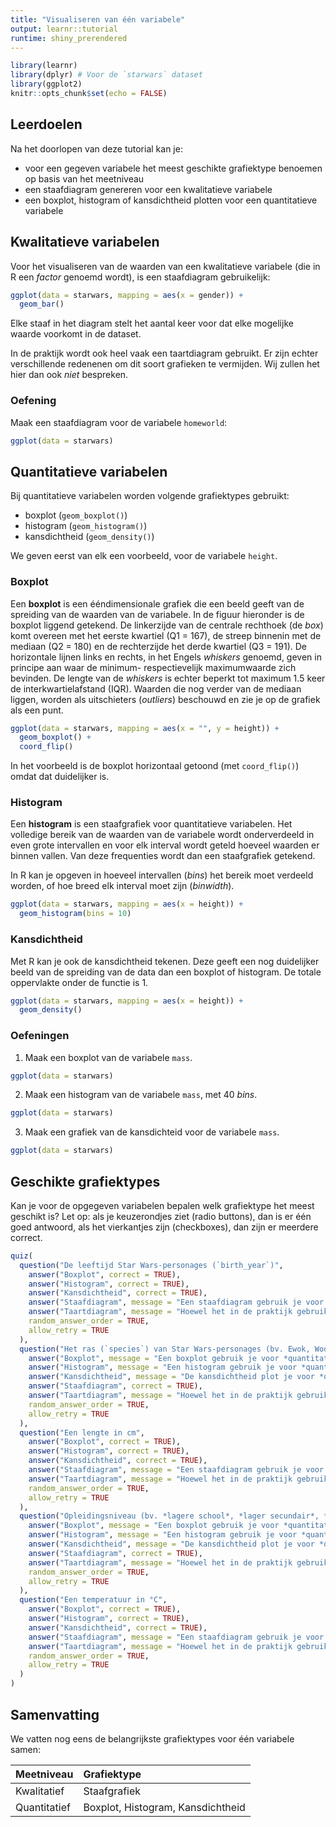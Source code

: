 ```yaml
---
title: "Visualiseren van één variabele"
output: learnr::tutorial
runtime: shiny_prerendered
---
```


```r
library(learnr)
library(dplyr) # Voor de `starwars` dataset
library(ggplot2)
knitr::opts_chunk$set(echo = FALSE)
```

## Leerdoelen

Na het doorlopen van deze tutorial kan je:

- voor een gegeven variabele het meest geschikte grafiektype benoemen op basis van het meetniveau
- een staafdiagram genereren voor een kwalitatieve variabele
- een boxplot, histogram of kansdichtheid plotten voor een quantitatieve variabele

## Kwalitatieve variabelen

Voor het visualiseren van de waarden van een kwalitatieve variabele (die in R een *factor* genoemd wordt), is een staafdiagram gebruikelijk:

```r
ggplot(data = starwars, mapping = aes(x = gender)) +
  geom_bar()
```

Elke staaf in het diagram stelt het aantal keer voor dat elke mogelijke waarde voorkomt in de dataset.

In de praktijk wordt ook heel vaak een taartdiagram gebruikt. Er zijn echter verschillende redenenen om dit soort grafieken te vermijden. Wij zullen het hier dan ook *niet* bespreken.

### Oefening

Maak een staafdiagram voor de variabele `homeworld`:

```r
ggplot(data = starwars)
```

## Quantitatieve variabelen

Bij quantitatieve variabelen worden volgende grafiektypes gebruikt:

- boxplot (`geom_boxplot()`)
- histogram (`geom_histogram()`)
- kansdichtheid (`geom_density()`)

We geven eerst van elk een voorbeeld, voor de variabele `height`.

### Boxplot

Een **boxplot** is een ééndimensionale grafiek die een beeld geeft van de spreiding van de waarden van de variabele. In de figuur hieronder is de boxplot liggend getekend. De linkerzijde van de centrale rechthoek (de *box*) komt overeen met het eerste kwartiel (Q1 = 167), de streep binnenin met de mediaan (Q2 = 180) en de rechterzijde het derde kwartiel (Q3 = 191). De horizontale lijnen links en rechts, in het Engels *whiskers* genoemd, geven in principe aan waar de minimum- respectievelijk maximumwaarde zich bevinden. De lengte van de *whiskers* is echter beperkt tot maximum 1.5 keer de interkwartielafstand (IQR). Waarden die nog verder van de mediaan liggen, worden als uitschieters (*outliers*) beschouwd en zie je op de grafiek als een punt.

```r
ggplot(data = starwars, mapping = aes(x = "", y = height)) +
  geom_boxplot() +
  coord_flip()
```

In het voorbeeld is de boxplot horizontaal getoond (met `coord_flip()`) omdat dat duidelijker is.

### Histogram

Een **histogram** is een staafgrafiek voor quantitatieve variabelen. Het volledige bereik van de waarden van de variabele wordt onderverdeeld in even grote intervallen en voor elk interval wordt geteld hoeveel waarden er binnen vallen. Van deze frequenties wordt dan een staafgrafiek getekend.

In R kan je opgeven in hoeveel intervallen (*bins*) het bereik moet verdeeld worden, of hoe breed elk interval moet zijn (*binwidth*).

```r
ggplot(data = starwars, mapping = aes(x = height)) +
  geom_histogram(bins = 10)
```

### Kansdichtheid

Met R kan je ook de kansdichtheid tekenen. Deze geeft een nog duidelijker beeld van de spreiding van de data dan een boxplot of histogram. De totale oppervlakte onder de functie is 1.

```r
ggplot(data = starwars, mapping = aes(x = height)) +
  geom_density()
```

### Oefeningen

1. Maak een boxplot van de variabele `mass`.

```r
ggplot(data = starwars)

```

2. Maak een histogram van de variabele `mass`, met 40 *bins*.

```r
ggplot(data = starwars)
```

3. Maak een grafiek van de kansdichteid voor de variabele `mass`.

```r
ggplot(data = starwars)
```

## Geschikte grafiektypes

Kan je voor de opgegeven variabelen bepalen welk grafiektype het meest geschikt is? Let op: als je keuzerondjes ziet (radio buttons), dan is er één goed antwoord, als het vierkantjes zijn (checkboxes), dan zijn er meerdere correct.

```r
quiz(
  question("De leeftijd Star Wars-personages (`birth_year`)",
    answer("Boxplot", correct = TRUE),
    answer("Histogram", correct = TRUE),
    answer("Kansdichtheid", correct = TRUE),
    answer("Staafdiagram", message = "Een staafdiagram gebruik je voor kwalitatieve variabelen!"),
    answer("Taartdiagram", message = "Hoewel het in de praktijk gebruikt wordt, vermijd je best het gebruik van een taartdiagram!"),
    random_answer_order = TRUE,
    allow_retry = TRUE
  ),
  question("Het ras (`species`) van Star Wars-personages (bv. Ewok, Wookiee, Droid, enz.)",
    answer("Boxplot", message = "Een boxplot gebruik je voor *quantitatieve* variabelen!"),
    answer("Histogram", message = "Een histogram gebruik je voor *quantitatieve* variabelen!"),
    answer("Kansdichtheid", message = "De kansdichtheid plot je voor *quantitatieve* variabelen!"),
    answer("Staafdiagram", correct = TRUE),
    answer("Taartdiagram", message = "Hoewel het in de praktijk gebruikt wordt, vermijd je best het gebruik van een taartdiagram!"),
    random_answer_order = TRUE,
    allow_retry = TRUE
  ),
  question("Een lengte in cm",
    answer("Boxplot", correct = TRUE),
    answer("Histogram", correct = TRUE),
    answer("Kansdichtheid", correct = TRUE),
    answer("Staafdiagram", message = "Een staafdiagram gebruik je voor kwalitatieve variabelen!"),
    answer("Taartdiagram", message = "Hoewel het in de praktijk gebruikt wordt, vermijd je best het gebruik van een taartdiagram!"),
    random_answer_order = TRUE,
    allow_retry = TRUE
  ),
  question("Opleidingsniveau (bv. *lagere school*, *lager secundair*, *bachelor*, enz.)",
    answer("Boxplot", message = "Een boxplot gebruik je voor *quantitatieve* variabelen!"),
    answer("Histogram", message = "Een histogram gebruik je voor *quantitatieve* variabelen!"),
    answer("Kansdichtheid", message = "De kansdichtheid plot je voor *quantitatieve* variabelen!"),
    answer("Staafdiagram", correct = TRUE),
    answer("Taartdiagram", message = "Hoewel het in de praktijk gebruikt wordt, vermijd je best het gebruik van een taartdiagram!"),
    random_answer_order = TRUE,
    allow_retry = TRUE
  ),
  question("Een temperatuur in °C",
    answer("Boxplot", correct = TRUE),
    answer("Histogram", correct = TRUE),
    answer("Kansdichtheid", correct = TRUE),
    answer("Staafdiagram", message = "Een staafdiagram gebruik je voor kwalitatieve variabelen!"),
    answer("Taartdiagram", message = "Hoewel het in de praktijk gebruikt wordt, vermijd je best het gebruik van een taartdiagram!"),
    random_answer_order = TRUE,
    allow_retry = TRUE
  )
)
```

## Samenvatting

We vatten nog eens de belangrijkste grafiektypes voor één variabele samen:

| Meetniveau   | Grafiektype                       |
|:-------------|:----------------------------------|
| Kwalitatief  | Staafgrafiek                      |
| Quantitatief | Boxplot, Histogram, Kansdichtheid |
